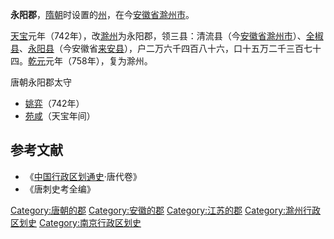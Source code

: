 '''永阳郡'''，[[隋朝|隋朝]]时设置的[[州|州]]，在今[[安徽省|安徽省]][[滁州市|滁州市]]。

[[天宝_(唐朝)|天宝]]元年（742年），改[[滁州_(古代)|滁州]]为永阳郡，领三县：清流县（今[[安徽省|安徽省]][[滁州市|滁州市]]）、[[全椒县|全椒县]]、[[永阳县|永阳县]]（今安徽省[[来安县|来安县]]），户二万六千四百八十六，口十五万二千三百七十四。[[乾元_(唐朝)|乾元]]元年（758年），复为滁州。

;唐朝永阳郡太守
*[[姚弈|姚弈]]（742年）
*[[苑咸|苑咸]]（天宝年间）
== 参考文献 ==
*《[[中国行政区划通史|中国行政区划通史]]·唐代卷》
*《唐刺史考全编》

{{DEFAULTSORT:Y}}

[[Category:唐朝的郡|Category:唐朝的郡]]
[[Category:安徽的郡|Category:安徽的郡]]
[[Category:江苏的郡|Category:江苏的郡]]
[[Category:滁州行政区划史|Category:滁州行政区划史]]
[[Category:南京行政区划史|Category:南京行政区划史]]